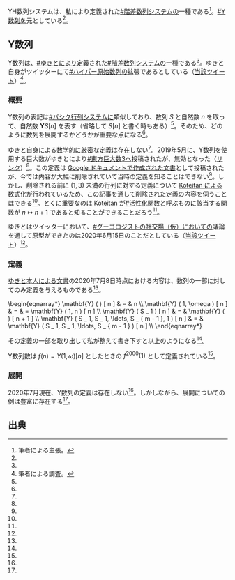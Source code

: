 YH数列システムは、私により定義された[[#階差数列システム]]の一種である<ref name="assertion">筆者による主張。</ref>。[[#Y数列]]を元としている<ref name="assertion" />。

== Y数列 ==

Y数列は、[[#ゆきと]]により定義された[[#階差数列システム]]の一種である<ref name="assertion" />。ゆきと自身がツイッターにて[[#ハイパー原始数列]]の拡張であるとしている（[https://twitter.com/Y_Y_Googology/status/1147491262817136640 当該ツイート]）<ref name="survey">筆者による調査。</ref>。

=== 概要 ===

Y数列の表記は[[#バシク行列システム]]に類似しており、数列 \( S \) と自然数 \( n \) を取って、自然数 \( \mathbf{Y} S [ n ] \) を表す（省略して \( S [ n ] \) と書く時もある）<ref name="survey" />。そのため、どのように数列を展開するかどうかが重要な点になる<ref name="assertion" />。

ゆきと自身による数学的に厳密な定義は存在しない<ref name="assertion" />。2019年5月に、Y数列を使用する巨大数がゆきとにより[[#東方巨大数3]]へ投稿されたが、無効となった（[https://twitter.com/rpakr_googology/status/1142025591866003456 リンク]）<ref name="survey" />。この定義は [https://docs.google.com/document/d/1dA3V_5ZMfXN-z3X-g-yoJfmoTvKuk3efeaKaBFw8Vhs/edit?usp=sharing Google ドキュメントで作成された文書]として投稿されたが、今では内容が大幅に削除されていて当時の定義を知ることはできない<ref name="survey" />。しかし、削除される前に \( (1,3) \) 未満の行列に対する定義について [[ユーザーブログ:Koteitan/(1,3)未満のY数列の定義|Koteitan による数式化]]が行われているため、この記事を通して削除された定義の内容を伺うことはできる<ref name="survey" />。とくに重要なのは Koteitan が[[#活性化関数]]と呼ぶものに該当する関数が \( n \mapsto n + 1 \) であると知ることができることだろう<ref name="assertion" />。

ゆきとはツイッターにおいて、[[#グーゴロジストの社交場（仮）]]においての議論を通して原型ができたのは2020年6月15日のことだとしている（[https://twitter.com/Y_Y_Googology/status/1278895135388925953 当該ツイート]）<ref name="assertion" />。

=== 定義 ===

[https://docs.google.com/document/d/1dA3V_5ZMfXN-z3X-g-yoJfmoTvKuk3efeaKaBFw8Vhs/edit?usp=sharing ゆきと本人による文書]の2020年7月8日時点における内容は、数列の一部に対してのみ定義を与えるものである<ref name="survey" />。

<nowiki>\begin{eqnarray*}
  \mathbf{Y} ( ) [ n ] & = & n \\
  \mathbf{Y} ( 1, \omega ) [ n ] & = & = \mathbf{Y} ( 1, n ) [ n ] \\
  \mathbf{Y} ( S _ 1 ) [ n ] & = & \mathbf{Y} ( ) [ n + 1 ] \\
  \mathbf{Y} ( S _ 1, S _ 1, \ldots, S _ { m - 1 }, 1 ) [ n ] & = & \mathbf{Y} ( S _ 1, S _ 1, \ldots, S _ { m - 1 } ) [ n ] \\
\end{eqnarray*}</nowiki>

その定義の一部を取り出して私が整えて書き下すと以上のようになる<ref name="assertion" />。

Y数列数は \( f ( n ) = Y ( 1, \omega ) [ n ] \) としたときの \( f ^ { 2000 } ( 1 ) \) として定義されている<ref name="survey" />。

=== 展開 ===

2020年7月現在、Y数列の定義は存在しない<ref name="assertion" />。しかしながら、展開についての例は豊富に存在する<ref name="assertion" />。

== 出典 ==

<references />
